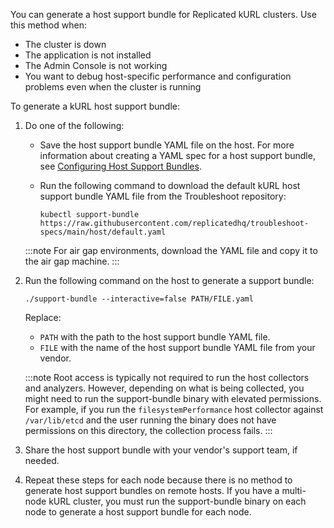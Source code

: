 You can generate a host support bundle for Replicated kURL clusters. Use this method when:

- The cluster is down
- The application is not installed
- The Admin Console is not working
- You want to debug host-specific performance and configuration problems even when the cluster is running

To generate a kURL host support bundle:

1. Do one of the following:

    - Save the host support bundle YAML file on the host. For more information about creating a YAML spec for a host support bundle, see [Configuring Host Support Bundles](/vendor/support-host-support-bundles).

    - Run the following command to download the default kURL host support bundle YAML file from the Troubleshoot repository:

      ```
      kubectl support-bundle https://raw.githubusercontent.com/replicatedhq/troubleshoot-specs/main/host/default.yaml
      ```

   :::note
   For air gap environments, download the YAML file and copy it to the air gap machine.
   :::

1. Run the following command on the host to generate a support bundle:

   ```
   ./support-bundle --interactive=false PATH/FILE.yaml
   ```

   Replace:
     - `PATH` with the path to the host support bundle YAML file.
     - `FILE` with the name of the host support bundle YAML file from your vendor.

   :::note
   Root access is typically not required to run the host collectors and analyzers. However, depending on what is being collected, you might need to run the support-bundle binary with elevated permissions. For example, if you run the `filesystemPerformance` host collector against `/var/lib/etcd` and the user running the binary does not have permissions on this directory, the collection process fails.
   :::  

1. Share the host support bundle with your vendor's support team, if needed.

1. Repeat these steps for each node because there is no method to generate host support bundles on remote hosts. If you have a multi-node kURL cluster, you must run the support-bundle binary on each node to generate a host support bundle for each node.